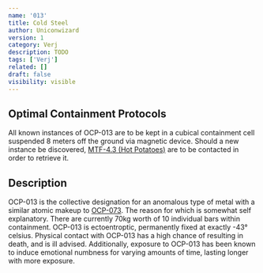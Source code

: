 ```yaml
---
name: '013'
title: Cold Steel
author: Uniconwizard
version: 1
category: Verj
description: TODO
tags: ['Verj']
related: []
draft: false
visibility: visible
---
```


## Optimal Containment Protocols
All known instances of OCP-013 are to be kept in a cubical containment cell suspended 8 meters off the ground via magnetic device.
Should a new instance be discovered, [MTF-4.3 (Hot Potatoes)](mtf/4dot3) are to be contacted in order to retrieve it.

## Description
OCP-013 is the collective designation for an anomalous type of metal with a similar atomic makeup to <Blurred>[OCP-073](ocp/073)</Blurred>.
The reason for which is somewhat self explanatory. There are currently 70kg worth of 10 individual bars within containment.
OCP-013 is ectoentroptic, permanently fixed at exactly -43° celsius.
Physical contact with OCP-013 has a high chance of resulting in death, and is ill advised.
Additionally, exposure to OCP-013 has been known to induce emotional numbness for varying amounts of time, lasting longer with more exposure.
